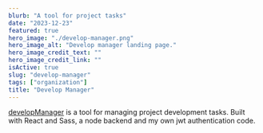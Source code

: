 ```yaml
---
blurb: "A tool for project tasks"
date: "2023-12-23"
featured: true
hero_image: "./develop-manager.png"
hero_image_alt: "Develop manager landing page."
hero_image_credit_text: ""
hero_image_credit_link: ""
isActive: true
slug: "develop-manager"
tags: ["organization"]
title: "Develop Manager"
---
```


[developManager](https://developmanager.elliotreed.net/) is a tool for managing project development tasks. Built with React and Sass, a node backend and my own jwt authentication code.
